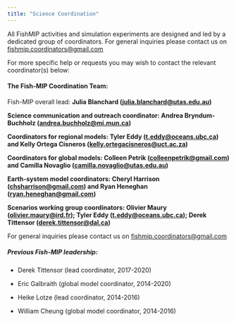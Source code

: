 ```yaml
---
title: "Science Coordination"
---
```


All FishMIP activities and simulation experiments are designed and led by a dedicated group of coordinators. For general inquiries please contact us on [fishmip.coordinators\@gmail.com](mailto:fishmip.coordinators@gmail.com){.email-link}

For more specific help or requests you may wish to contact the relevant coordinator(s) below:

#### **The Fish-MIP Coordination Team:**

Fish-MIP overall lead: **Julia Blanchard ([julia.blanchard\@utas.edu.au](mailto:julia.blanchard@utas.edu.au){.email-link})**

**Science communication and outreach coordinator: Andrea Bryndum-Buchholz ([andrea.buchholz\@mi.mun.ca](mailto:andrea.buchholz@mi.mun.ca){.email-link})**

**Coordinators for regional models: Tyler Eddy ([t.eddy\@oceans.ubc.ca](mailto:Tyler.Eddy@dal.ca){.email-link}) and Kelly Ortega Cisneros ([kelly.ortegacisneros\@uct.ac.za](mailto:kelly.ortegacisneros@uct.ac.za){.email-link})**

**Coordinators for global models: Colleen Petrik ([colleenpetrik\@gmail.com](mailto:colleenpetrik@gmail.com){.email-link}) and Camilla Novaglio ([camilla.novaglio\@utas.edu.au](mailto:camilla.novaglio@utas.edu.au){.email-link})**

**Earth-system model coordinators: Cheryl Harrison ([chsharrison\@gmail.com](mailto:chsharrison@gmail.com){.email-link}) and Ryan Heneghan ([ryan.heneghan\@gmail.com](mailto:ryan.heneghan@gmail.com){.email-link})**

**Scenarios working group coordinators: Olivier Maury ([olivier.maury\@ird.fr](mailto:olivier.maury@ird.fr){.email-link}); Tyler Eddy ([t.eddy\@oceans.ubc.ca](mailto:Tyler.Eddy@dal.ca){.email-link}); Derek Tittensor ([derek.tittensor\@dal.ca](mailto:derek.tittensor@dal.ca){.email-link})**

For general inquiries please contact us on [fishmip.coordinators\@gmail.com](mailto:fishmip.coordinators@gmail.com){.email-link}

##### Previous Fish-MIP leadership:

-   Derek Tittensor (lead coordinator, 2017-2020)

-   Eric Galbraith (global model coordinator, 2014-2020)

-   Heike Lotze (lead coordinator, 2014-2016)

-   William Cheung (global model coordinator, 2014-2016)
